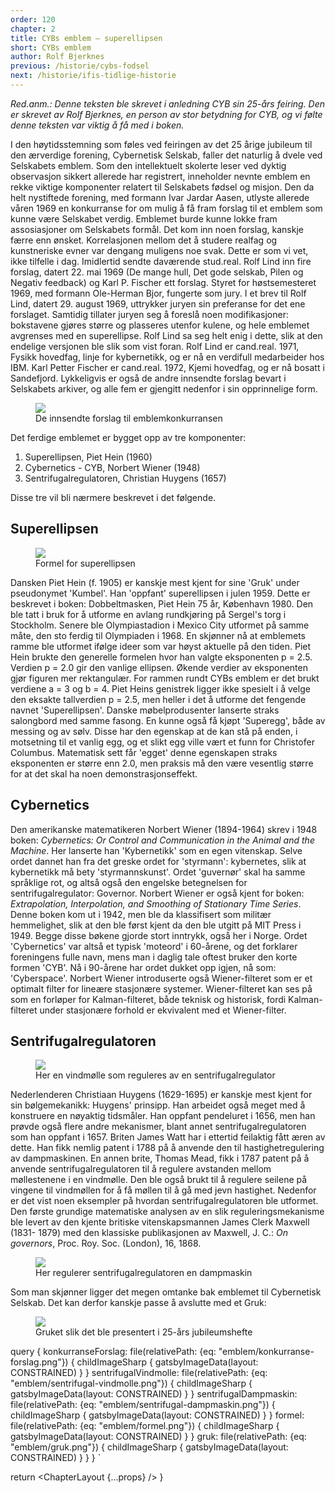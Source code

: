 ```yaml
---
order: 120
chapter: 2
title: CYBs emblem — superellipsen
short: CYBs emblem
author: Rolf Bjerknes
previous: /historie/cybs-fodsel
next: /historie/ifis-tidlige-historie
---
```



_Red.anm.: Denne teksten ble skrevet i anledning CYB sin 25-års feiring. Den er skrevet av Rolf Bjerknes, en person av
stor betydning for CYB, og vi følte denne teksten var viktig å få med i boken._

I den høytidsstemning som føles ved feiringen av det 25 årige jubileum til den ærverdige forening, Cybernetisk Selskab,
faller det naturlig å dvele ved Selskabets emblem. Som den intellektuelt skolerte leser ved dyktig observasjon sikkert
allerede har registrert, inneholder nevnte emblem en rekke viktige komponenter relatert til Selskabets fødsel og misjon.
Den da helt nystiftede forening, med formann Ivar Jardar Aasen, utlyste allerede våren 1969 en konkurranse for om mulig
å få fram forslag til et emblem som kunne være Selskabet verdig. Emblemet burde kunne lokke fram assosiasjoner om
Selskabets formål. Det kom inn noen forslag, kanskje færre enn ønsket. Korrelasjonen mellom det å studere realfag og
kunstneriske evner var dengang muligens noe svak. Dette er som vi vet, ikke tilfelle i dag. Imidlertid sendte daværende
stud.real. Rolf Lind inn fire forslag, datert 22. mai 1969 (De mange hull, Det gode selskab, Pilen og Negativ feedback)
og Karl P. Fischer ett forslag. Styret for høstsemesteret 1969, med formann Ole-Herman Bjor, fungerte som jury.
I et brev til Rolf Lind, datert 29. august 1969, uttrykker juryen sin preferanse for det ene forslaget. Samtidig
tillater juryen seg å foreslå noen modifikasjoner: bokstavene gjøres større og plasseres utenfor kulene, og hele
emblemet avgrenses med en superellipse. Rolf Lind sa seg helt enig i dette, slik at den endelige versjonen ble slik
som vist foran. Rolf Lind er cand.real. 1971, Fysikk hovedfag, linje for kybernetikk, og er nå en verdifull medarbeider
hos IBM. Karl Petter Fischer er cand.real. 1972, Kjemi hovedfag, og er nå bosatt i Sandefjord. Lykkeligvis er også de
andre innsendte forslag bevart i Selskabets arkiver, og alle fem er gjengitt nedenfor i sin opprinnelige form.

<Figure>
  <Image src={props.data.konkurranseForslag}/>
  <Figcaption>De innsendte forslag til emblemkonkurransen</Figcaption>
</Figure>

Det ferdige emblemet er bygget opp av tre komponenter:

1. Superellipsen, Piet Hein (1960)
2. Cybernetics - CYB, Norbert Wiener (1948)
3. Sentrifugalregulatoren, Christian Huygens (1657)

Disse tre vil bli nærmere beskrevet i det følgende.

## Superellipsen

<Figure position={"end"}>
  <Image src={props.data.formel}/>
  <Figcaption>Formel for superellipsen</Figcaption>
</Figure>

Dansken Piet Hein (f. 1905) er kanskje mest kjent for sine 'Gruk' under pseudonymet 'Kumbel'. Han 'oppfant'
superellipsen i julen 1959. Dette er beskrevet i boken: Dobbeltmasken, Piet Hein 75 år, København 1980. Den ble tatt
i bruk for å utforme en avlang rundkjøring på Sergel's torg i Stockholm. Senere ble Olympiastadion i Mexico City
utformet på samme måte, den sto ferdig til Olympiaden i 1968. En skjønner nå at emblemets ramme ble utformet ifølge
ideer som var høyst aktuelle på den tiden. Piet Hein brukte den generelle formelen hvor han valgte eksponenten p = 2.5.
Verdien p = 2.0 gir den vanlige ellipsen. Økende verdier av eksponenten gjør
figuren mer rektangulær. For rammen rundt CYBs emblem er det brukt verdiene a = 3 og b = 4. Piet Heins genistrek
ligger ikke spesielt i å velge den eksakte tallverdien p = 2.5, men heller i det å utforme det fengende navnet
'Superellipsen'. Danske møbelprodusenter lanserte straks salongbord med samme fasong. En kunne også få kjøpt
'Superegg', både av messing og av sølv. Disse har den egenskap at de kan stå på enden, i motsetning til et vanlig
egg, og et slikt egg ville vært et funn for Christofer Columbus. Matematisk sett får 'egget' denne egenskapen straks
eksponenten er større enn 2.0, men praksis må den være vesentlig større for at det skal ha noen demonstrasjonseffekt.

## Cybernetics

Den amerikanske matematikeren Norbert Wiener (1894-1964) skrev i 1948 boken: _Cybernetics: Or Control and
Communication
in the Animal and the Machine_. Her lanserte han 'Kybernetikk' som en egen vitenskap. Selve ordet dannet han fra det
greske ordet for 'styrmann': kybernetes, slik at kybernetikk må bety 'styrmannskunst'. Ordet 'guvernør' skal ha samme
språklige rot, og altså også den engelske betegnelsen for sentrifugalregulator: Governor. Norbert Wiener er også kjent
for boken: _Extrapolation, Interpolation, and Smoothing of Stationary Time Series_. Denne boken kom ut i 1942, men ble
da klassifisert som militær hemmelighet, slik at den ble først kjent da den ble utgitt på MIT Press i 1949. Begge
disse
bøkene gjorde stort inntrykk, også her i Norge. Ordet 'Cybernetics' var altså et typisk 'moteord' i 60-årene, og det
forklarer foreningens fulle navn, mens man i daglig tale oftest bruker den korte formen 'CYB'. Nå i 90-årene har ordet
dukket opp igjen, nå som: 'Cyberspace'. Norbert Wiener introduserte også Wiener-filteret som er et optimalt filter for
lineære stasjonære systemer. Wiener-filteret kan ses på som en forløper for Kalman-filteret, både teknisk og
historisk,
fordi Kalman-filteret under stasjonære forhold er ekvivalent med et Wiener-filter.

## Sentrifugalregulatoren

<Figure position="end">
  <Image src={props.data.sentrifugalVindmolle}/>
  <Figcaption>Her en vindmølle som reguleres av en sentrifugalregulator</Figcaption>
</Figure>

Nederlenderen Christiaan Huygens (1629-1695) er kanskje mest kjent for sin bølgemekanikk: Huygens' prinsipp. Han
arbeidet også meget med å konstruere en nøyaktig tidsmåler. Han oppfant pendeluret i 1656, men han prøvde også flere
andre mekanismer, blant annet sentrifugalregulatoren som han oppfant i 1657. Briten James Watt har i ettertid
feilaktig
fått æren av dette. Han fikk nemlig patent i 1788 på å anvende den til hastighetregulering av dampmaskinen. En annen
brite, Thomas Mead, fikk i 1787 patent på å anvende sentrifugalregulatoren til å regulere avstanden mellom
møllestenene
i en vindmølle. Den ble også brukt til å regulere seilene på vingene til vindmøllen for å få møllen til å gå med jevn
hastighet. Nedenfor er det vist noen eksempler på hvordan sentrifugalregulatoren ble utformet. Den første grundige
matematiske analysen av en slik reguleringsmekanisme ble levert av den kjente britiske vitenskapsmannen James Clerk
Maxwell (1831- 1879) med den klassiske publikasjonen av Maxwell, J. C.: _On governors_, Proc. Roy. Soc.
(London), 16, 1868.

<Figure>
  <Image src={props.data.sentrifugalDampmaskin}/>
  <Figcaption>Her regulerer sentrifugalregulatoren en dampmaskin</Figcaption>
</Figure>

Som man skjønner ligger det megen omtanke bak emblemet til Cybernetisk Selskab. Det kan derfor kanskje passe å
avslutte med et Gruk:

<Figure>
  <Image src={props.data.gruk}/>
  <Figcaption>Gruket slik det ble presentert i 25-års jubileumshefte</Figcaption>
</Figure>

  query {
    konkurranseForslag: file(relativePath: {eq: "emblem/konkurranse-forslag.png"}) {
      childImageSharp {
        gatsbyImageData(layout: CONSTRAINED)
      }
    }
    sentrifugalVindmolle: file(relativePath: {eq: "emblem/sentrifugal-vindmolle.png"}) {
      childImageSharp {
        gatsbyImageData(layout: CONSTRAINED)
      }
    }
    sentrifugalDampmaskin: file(relativePath: {eq: "emblem/sentrifugal-dampmaskin.png"}) {
      childImageSharp {
        gatsbyImageData(layout: CONSTRAINED)
      }
    }
    formel: file(relativePath: {eq: "emblem/formel.png"}) {
      childImageSharp {
        gatsbyImageData(layout: CONSTRAINED)
      }
    }
    gruk: file(relativePath: {eq: "emblem/gruk.png"}) {
      childImageSharp {
        gatsbyImageData(layout: CONSTRAINED)
      }
    }
  }
  `

  return <ChapterLayout {...props} />
}
